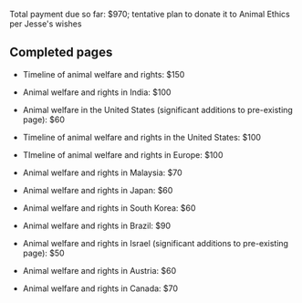 Total payment due so far: $970; tentative plan to donate it to Animal Ethics per Jesse's wishes

== Completed pages ==

* Timeline of animal welfare and rights: $150

* Animal welfare and rights in India: $100

* Animal welfare in the United States (significant additions to pre-existing page): $60

* Timeline of animal welfare and rights in the United States: $100

* TImeline of animal welfare and rights in Europe: $100

* Animal welfare and rights in Malaysia: $70

* Animal welfare and rights in Japan: $60

* Animal welfare and rights in South Korea: $60

* Animal welfare and rights in Brazil: $90

* Animal welfare and rights in Israel (significant additions to pre-existing page): $50

* Animal welfare and rights in Austria: $60

* Animal welfare and rights in Canada: $70